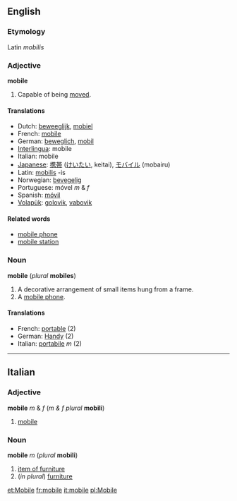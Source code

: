 ==English==
===Etymology===
Latin ''mobilis''

===Adjective===
'''mobile'''

#Capable of being [[move]]d.

====Translations====
*Dutch: [[beweeglijk]], [[mobiel]]
*French: [[mobile]]
*German: [[beweglich]], [[mobil]]
*[[Interlingua]]: mobile
*Italian: mobile
*[[Japanese]]: [[携帯]] ([[けいたい]], keitai), [[モバイル]] (mobairu)
*Latin: [[mobilis]] -is
*Norwegian: [[bevegelig]]
*Portuguese: móvel ''m'' & ''f''
*Spanish: [[móvil]]
*[[Volapük]]: [[golovik]], [[vabovik]]

====Related words====
*[[mobile phone]]
*[[mobile station]]

===Noun===
'''mobile''' (''plural'' '''mobiles''')

#A decorative arrangement of small items hung from a frame.
#A [[mobile phone]].

====Translations====
*French: [[portable]] (2)
*German: [[Handy]] (2) <!--gender?-->
*Italian: [[portabile]] ''m'' (2) <!--correct?-->

----

==Italian==
===Adjective===
'''mobile''' ''m'' & ''f'' (''m & f plural'' '''mobili''')

#[[mobile]]

===Noun===
'''mobile''' ''m'' (''plural'' '''mobili''')

#[[item of furniture]]
#(''in plural'') [[furniture]]

[[et:Mobile]]
[[fr:mobile]]
[[it:mobile]]
[[pl:Mobile]]